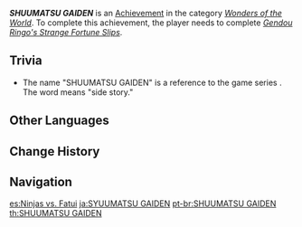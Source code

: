 {{Achievement Infobox
|id           = 81105
|order id     = 1103
|category     = Wonders of the World
|description  = Get caught up in the fight between the [[Shuumatsuban]] and the [[Fatui]]...
|requirements = Complete ''[[Gendou Ringo's Strange Fortune Slips]].''
|primogems    = 5
|tracking     = 
|hidden       = 1
|topic        = 
|type         = Exploration
}}
'''''SHUUMATSU GAIDEN''''' is an [[Achievement]] in the category ''[[Wonders of the World]]''. To complete this achievement, the player needs to complete ''[[Gendou Ringo's Strange Fortune Slips]]''.

==Trivia==
* The name "SHUUMATSU GAIDEN" is a reference to the game series ''{{w|Ninja Gaiden}}''. The word {{lang|"gaiden"|ja=外伝|ja_rm=gaiden}} means "side story."
<!--
==Video Guides==
{{EVT
|video1   = 
|caption1 = 
}}
-->

==Other Languages==
{{Other Languages|default_hidden = 1
|en      = SHUUMATSU GAIDEN
|zhs     = SYUUMATSU GAIDEN
|zht     = SYUUMATSU GAIDEN
|ja      = SYUUMATSU GAIDEN
|ko      = SYUUMATSU GAIDEN
|es      = Ninjas vs. Fatui
|fr      = Shuumatsu Gaiden
|ru      = SHUUMATSU GAIDEN
|th      = SHUUMATSU GAIDEN
|vi      = SHUUMATSU GAIDEN
|de      = SHUUMATSU GAIDEN
|id      = SHUUMATSU GAIDEN
|pt      = SHUUMATSU GAIDEN
|tr      = SHUUMATSU GAIDEN
|it      = SHUUMATSU GAIDEN
}}

==Change History==
{{Change History|2.4}}
<!--
==References==
{{Reflist}}
-->
==Navigation==
{{Achievement Navbox|Wonders of the World|Exploration}}

[[es:Ninjas vs. Fatui]]
[[ja:SYUUMATSU GAIDEN]]
[[pt-br:SHUUMATSU GAIDEN]]
[[th:SHUUMATSU GAIDEN]]